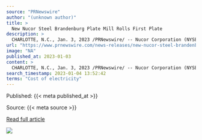 ```yaml
---
source: "PRNewswire"
author: "(unknown author)"
title: >
  New Nucor Steel Brandenburg Plate Mill Rolls First Plate
description: >
  CHARLOTTE, N.C., Jan. 3, 2023 /PRNewswire/ -- Nucor Corporation (NYSE: NUE) announced today that the company's new state-of-the-art steel plate mill in Brandenburg, Kentucky, rolled its first steel plate on Friday, December 30, 2022. Nucor Steel Brandenburg w…
url: "https://www.prnewswire.com/news-releases/new-nucor-steel-brandenburg-plate-mill-rolls-first-plate-301712362.html"
image: "NA"
published_at: 2023-01-03
content: >
  CHARLOTTE, N.C., Jan. 3, 2023 /PRNewswire/ -- Nucor Corporation (NYSE: NUE) announced today that the company's new state-of-the-art steel plate mill in Brandenburg, Kentucky, rolled its first steel p… [+6581 chars]
search_timestamp: 2023-01-04 13:52:42
terms: "Cost of electricity"
---
```



Published: {{< meta published_at >}}


Source: {{< meta source >}}


[Read full article]({{< meta url >}})



![](`r rmarkdown::metadata$image[1]`)
